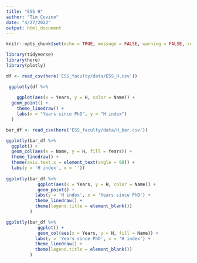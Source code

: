 ```yaml
---
title: "ESS H"
author: "Tim Covino"
date: "4/27/2022"
output: html_document
---
```


```r

knitr::opts_chunk$set(echo = TRUE, message = FALSE, warning = FALSE, results = TRUE)

```

```r
library(tidyverse)
library(here)
library(plotly)
```

```r
df <- read_csv(here('ESS_faculty/data/ESS_H.csv'))
```

```r
 ggplotly(df %>% 
 
    ggplot(aes(x = Years, y = H, color = Name)) +
  geom_point() +
    theme_linedraw() +
    labs(x = "Years since PhD", y = "H index")
  )
```


```r
bar_df <- read_csv(here('ESS_faculty/data/H_bar.csv'))

ggplotly(bar_df %>% 
  ggplot() +
  geom_col(aes(x = Name, y = H, fill = Years)) +
  theme_linedraw() +
  theme(axis.text.x = element_text(angle = 90)) +
  labs(y = 'H index', x = ''))
  
ggplotly(bar_df %>% 
            ggplot(aes(x = Years, y = H, color = Name)) +
            geom_point() +
           labs(y = 'H index', x = 'Years since PhD') +
           theme_linedraw() +
           theme(legend.title = element_blank())
         )
```


```r
ggplotly(bar_df %>% 
            ggplot() +
            geom_col(aes(x = Years, y = H, fill = Name)) +
           labs(y = 'Years since PhD', x = 'H index') +
           theme_linedraw() +
           theme(legend.title = element_blank())
         )
```












